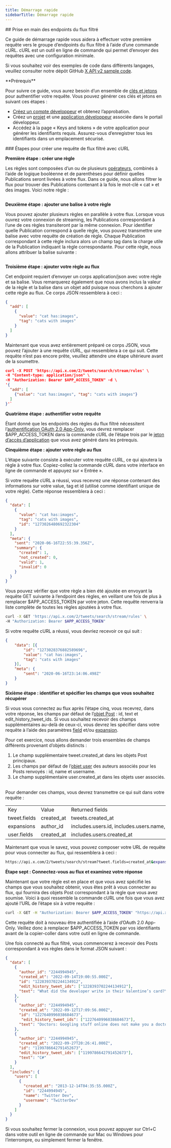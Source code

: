 ```yaml
---
title: Démarrage rapide
sidebarTitle: Démarrage rapide
---
```



<div id="getting-started-with-the-filtered-stream-endpoints">
  ## Prise en main des endpoints du flux filtré
</div>

Ce guide de démarrage rapide vous aidera à effectuer votre première requête vers le groupe d’endpoints du flux filtré à l’aide d’une commande cURL. cURL est un outil en ligne de commande qui permet d’envoyer des requêtes avec une configuration minimale.

Si vous souhaitez voir des exemples de code dans différents langages, veuillez consulter notre dépôt GitHub [X API v2 sample code](https://github.com/xdevplatform/Twitter-API-v2-sample-code).

<Note>
  **Prérequis**

  Pour suivre ce guide, vous aurez besoin d’un ensemble de [clés et jetons](/fr/resources/fundamentals/authentication) pour authentifier votre requête. Vous pouvez générer ces clés et jetons en suivant ces étapes :

  - [Créez un compte développeur](https://developer.x.com/en/apply-for-access) et obtenez l’approbation.
  - Créez un [projet](/fr/resources/fundamentals/projects) et une [application développeur](/fr/resources/fundamentals/developer-apps) associée dans le portail développeur.
  - Accédez à la page « Keys and tokens » de votre application pour générer les identifiants requis. Assurez-vous d’enregistrer tous les identifiants dans un emplacement sécurisé.
</Note>

<div id="steps-to-build-a-filtered-stream-request-using-curl">
  ### Étapes pour créer une requête de flux filtré avec cURL
</div>

**Première étape : créer une règle**

Les règles sont composées d’un ou de plusieurs [opérateurs](/fr/x-api/posts/filtered-stream#building-rules-for-filtered-stream), combinés à l’aide de logique booléenne et de parenthèses pour définir quelles Publications seront livrées à votre flux. Dans ce guide, nous allons filtrer le flux pour trouver des Publications contenant à la fois le mot-clé « cat » et des images. Voici notre règle :

```cat has:images
```

**Deuxième étape : ajouter une balise à votre règle**

Vous pouvez ajouter plusieurs règles en parallèle à votre flux. Lorsque vous ouvrez votre connexion de streaming, les Publications correspondant à l’une de ces règles transiteront par la même connexion. Pour identifier quelle Publication correspond à quelle règle, vous pouvez transmettre une balise avec votre requête de création de règle. Chaque Publication correspondant à cette règle inclura alors un champ tag dans la charge utile de la Publication indiquant la règle correspondante. Pour cette règle, nous allons attribuer la balise suivante :

```cats with images
```

**Troisième étape : ajouter votre règle au flux**

Cet endpoint requiert d’envoyer un corps application/json avec votre règle et sa balise. Vous remarquerez également que nous avons inclus la valeur de la règle et la balise dans un objet add puisque nous cherchons à ajouter cette règle au flux. Ce corps JSON ressemblera à ceci :

```json
{
  "add": [
    {
      "value": "cat has:images",
      "tag": "cats with images"
    }
  ]
}
```

Maintenant que vous avez entièrement préparé ce corps JSON, vous pouvez l’ajouter à une requête cURL, qui ressemblera à ce qui suit. Cette requête n’est pas encore prête, veuillez attendre une étape ultérieure avant de la soumettre.

```json
curl -X POST 'https://api.x.com/2/tweets/search/stream/rules' \
-H "Content-type: application/json" \
-H "Authorization: Bearer $APP_ACCESS_TOKEN" -d \
'{
  "add": [
    {"value": "cat has:images", "tag": "cats with images"}
  ]
}'`
```

**Quatrième étape : authentifier votre requête**

Étant donné que les endpoints des règles du flux filtré nécessitent l’[authentification OAuth 2.0 App-Only](/fr/resources/fundamentals/authentication#app-only-authentication-and-oauth-2-0-bearer-token), vous devrez remplacer $APP\_ACCESS\_TOKEN dans la commande cURL de l’étape trois par le [jeton d’accès d’application](/fr/resources/fundamentals/authentication#using-and-generating-an-app-only-bearer-token) que vous avez généré dans les prérequis.

**Cinquième étape : ajouter votre règle au flux**

L’étape suivante consiste à exécuter votre requête cURL, ce qui ajoutera la règle à votre flux. Copiez-collez la commande cURL dans votre interface en ligne de commande et appuyez sur « Entrée ».

Si votre requête cURL a réussi, vous recevrez une réponse contenant des informations sur votre value, tag et id (utilisé comme identifiant unique de votre règle). Cette réponse ressemblera à ceci :

```json
{
  "data": [
    {
      "value": "cat has:images",
      "tag": "cats with images",
      "id": "1273026480692322304"
    }
  ],
  "meta": {
    "sent": "2020-06-16T22:55:39.356Z",
    "summary": {
      "created": 1,
      "not_created": 0,
      "valid": 1,
      "invalid": 0
    }
  }
}
```

Vous pouvez vérifier que votre règle a bien été ajoutée en envoyant la requête GET suivante à l’endpoint des règles, en veillant une fois de plus à remplacer $APP\_ACCESS\_TOKEN par votre jeton. Cette requête renverra la liste complète de toutes les règles ajoutées à votre flux.

```bash
curl -X GET 'https://api.x.com/2/tweets/search/stream/rules' \
-H "Authorization: Bearer $APP_ACCESS_TOKEN"
```

Si votre requête cURL a réussi, vous devriez recevoir ce qui suit :
 

```json
{
	"data": [{
		"id": "1273028376882589696",
		"value": "cat has:images",
		"tag": "cats with images"
	}],
	"meta": {
		"sent": "2020-06-16T23:14:06.498Z"
	}
}
```

**Sixième étape : identifier et spécifier les champs que vous souhaitez récupérer**

Si vous vous connectez au flux après l’étape cinq, vous recevrez, dans votre réponse, les champs par défaut de l’[objet Post](/fr/x-api/fundamentals/data-dictionary#tweet) : id, text et edit\_history\_tweet\_ids. Si vous souhaitez recevoir des champs supplémentaires au-delà de ceux-ci, vous devrez les spécifier dans votre requête à l’aide des paramètres [field](/fr/x-api/fundamentals/fields) et/ou [expansion](/fr/x-api/fundamentals/expansions).

Pour cet exercice, nous allons demander trois ensembles de champs différents provenant d’objets distincts :

1. Le champ supplémentaire tweet.created\_at dans les objets Post principaux.
2. Les champs par défaut de l’[objet user](/fr/x-api/fundamentals/data-dictionary#user) des auteurs associés pour les Posts renvoyés : id, name et username.
3. Le champ supplémentaire user.created\_at dans les objets user associés.
    

Pour demander ces champs, vous devrez transmettre ce qui suit dans votre requête :

|     |     |     |
| :--- | :--- | :--- |
| Key | Value | Returned fields |
| tweet.fields | created\_at | tweets.created\_at |
| expansions | author\_id | includes.users.id, includes.users.name, includes.users.username |
| user.fields | created\_at | includes.users.created\_at |

Maintenant que vous le savez, vous pouvez composer votre URL de requête pour vous connecter au flux, qui ressemblera à ceci :

```bash
https://api.x.com/2/tweets/search/stream?tweet.fields=created_at&expansions=author_id&user.fields=created_at
```

**Étape sept : Connectez-vous au flux et examinez votre réponse**

Maintenant que votre règle est en place et que vous avez spécifié les champs que vous souhaitez obtenir, vous êtes prêt à vous connecter au flux, qui fournira des objets Post correspondant à la règle que vous avez soumise. Voici à quoi ressemble la commande cURL une fois que vous avez ajouté l’URL de l’étape six à votre requête :
 

```bash
curl -X GET -H "Authorization: Bearer $APP_ACCESS_TOKEN" "https://api.x.com/2/tweets/search/stream?tweet.fields=created_at&expansions=author_id&user.fields=created_at"
```

Cette requête doit à nouveau être authentifiée à l’aide d’OAuth 2.0 App-Only. Veillez donc à remplacer $APP\_ACCESS\_TOKEN par vos identifiants avant de la copier-coller dans votre outil en ligne de commande.

Une fois connecté au flux filtré, vous commencerez à recevoir des Posts correspondant à vos règles dans le format JSON suivant :
 

```json
{
  "data": [
    {
      "author_id": "2244994945",
      "created_at": "2022-09-14T19:00:55.000Z",
      "id": "1228393702244134912",
      "edit_history_tweet_ids": ["1228393702244134912"],
      "text": "What did the developer write in their Valentine’s card?\n  \nwhile(true) {\n    I = Love(You);  \n}"
    },
    {
      "author_id": "2244994945",
      "created_at": "2022-09-12T17:09:56.000Z",
      "id": "1227640996038684673",
       "edit_history_tweet_ids": ["1227640996038684673"],
      "text": "Doctors: Googling stuff online does not make you a doctor\n\nDevelopers: https://t.co/mrju5ypPkb"
    },
    {
      "author_id": "2244994945",
      "created_at": "2022-09-27T20:26:41.000Z",
      "id": "1199786642791452673",
      "edit_history_tweet_ids": ["1199786642791452673"],
      "text": "C#"
    }
  ],
  "includes": {
    "users": [
      {
        "created_at": "2013-12-14T04:35:55.000Z",
        "id": "2244994945",
        "name": "Twitter Dev",
        "username": "TwitterDev"
      }
    ]
  }
}
```

Si vous souhaitez fermer la connexion, vous pouvez appuyer sur Ctrl+C dans votre outil en ligne de commande sur Mac ou Windows pour l’interrompre, ou simplement fermer la fenêtre. 